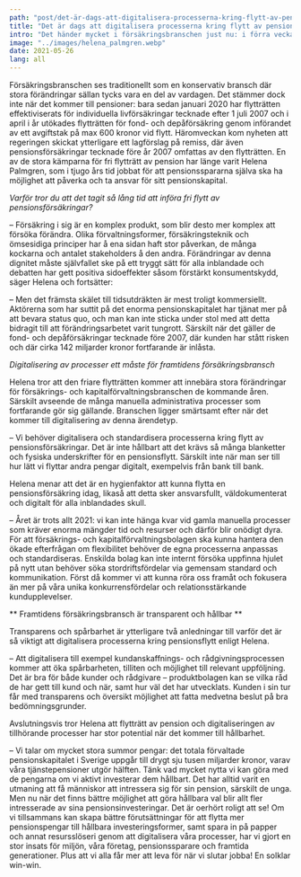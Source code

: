 ```yaml
---
path: "post/det-är-dags-att-digitalisera-processerna-kring-flytt-av-pensionsförsäkringar"
title: "Det är dags att digitalisera processerna kring flytt av pensions\u00ADförsäkringar"
intro: "Det händer mycket i försäkringsbranschen just nu: i förra veckan lämnade finansminister Åsa Lindhagen in ett lagförslag om att fri flytträtt av pensionsförsäkringar även ska gälla försäkringar tecknade före år 2007. Vi har pratat med Helena Palmgren, grundare och exekutiv rådgivare på Palmgren & Bähr, om vad lagändringarna innebär för pensionssparare och kapitalförvaltare och varför det nu är extra viktigt att digitalisera processerna för återköp och pensionsflyttar."
image: "../images/helena_palmgren.webp"
date: 2021-05-26
lang: all
---
```

Försäkringsbranschen ses traditionellt som en konservativ bransch där stora förändringar sällan tycks vara en del av vardagen.
Det stämmer dock inte när det kommer till pensioner: bara sedan januari 2020 har flytträtten effektiviserats för individuella livförsäkringar tecknade efter 1 juli 2007 och i april i år utökades flytträtten för fond- och depåförsäkring genom införandet av ett avgiftstak på max 600 kronor vid flytt.
Häromveckan kom nyheten att regeringen skickat ytterligare ett lagförslag på remiss, där även pensionsförsäkringar tecknade före år 2007 omfattas av den flytträtten.
En av de stora kämparna för fri flytträtt av pension har länge varit Helena Palmgren, som i tjugo års tid jobbat för att pensionsspararna själva ska ha möjlighet att påverka och ta ansvar för sitt pensionskapital.

*Varför tror du att det tagit så lång tid att införa fri flytt av pensionsförsäkringar?*

– Försäkring i sig är en komplex produkt, som blir desto mer komplex att försöka förändra. Olika förvaltningsformer, försäkringsteknik och ömsesidiga principer har å ena sidan haft stor påverkan, de många kockarna och antalet stakeholders å den andra. Förändringar av denna dignitet måste självfallet ske på ett tryggt sätt för alla inblandade och debatten har gett positiva sidoeffekter såsom förstärkt konsumentskydd, säger Helena och fortsätter:

– Men det främsta skälet till tidsutdräkten är mest troligt kommersiellt. Aktörerna som har suttit på det enorma pensionskapitalet har tjänat mer på att bevara status quo, och man kan inte sticka under stol med att detta bidragit till att förändringsarbetet varit tungrott. Särskilt när det gäller de fond- och depåförsäkringar tecknade före 2007, där kunden har stått risken och där cirka 142 miljarder kronor fortfarande är inlåsta.

*Digitalisering av processer ett måste för framtidens försäkringsbransch*

Helena tror att den friare flytträtten kommer att innebära stora förändringar för försäkrings- och kapitalförvaltningsbranschen de kommande åren. Särskilt avseende de många manuella administrativa processer som fortfarande gör sig gällande. Branschen ligger smärtsamt efter när det kommer till digitalisering av denna ärendetyp.


– Vi behöver digitalisera och standardisera processerna kring flytt av pensionsförsäkringar. Det är inte hållbart att det krävs så många blanketter och fysiska underskrifter för en pensionsflytt. Särskilt inte när man ser till hur lätt vi flyttar andra pengar digitalt, exempelvis från bank till bank.


Helena menar att det är en hygienfaktor att kunna flytta en pensionsförsäkring idag, likaså att detta sker ansvarsfullt, väldokumenterat och digitalt för alla inblandades skull.


– Året är trots allt 2021: vi kan inte hänga kvar vid gamla manuella processer som kräver enorma mängder tid och resurser och därför blir onödigt dyra. För att försäkrings- och kapitalförvaltningsbolagen ska kunna hantera den ökade efterfrågan om flexibilitet behöver de egna processerna anpassas och standardiseras. Enskilda bolag kan inte internt försöka uppfinna hjulet på nytt utan behöver söka stordriftsfördelar via gemensam standard och kommunikation. Först då kommer vi att kunna röra oss framåt och fokusera än mer på våra unika konkurrensfördelar och relationsstärkande kundupplevelser.

** Framtidens försäkringsbransch är transparent och hållbar **

Transparens och spårbarhet är ytterligare två anledningar till varför det är så viktigt att digitalisera processerna kring pensionsflytt enligt Helena.


– Att digitalisera till exempel kundanskaffnings- och rådgivningsprocessen kommer att öka spårbarheten, tilliten och möjlighet till relevant uppföljning. Det är bra för både kunder och rådgivare – produktbolagen kan se vilka råd de har gett till kund och när, samt hur väl det har utvecklats. Kunden i sin tur får med transparens och översikt möjlighet att fatta medvetna beslut på bra bedömningsgrunder.


Avslutningsvis tror Helena att flytträtt av pension och digitaliseringen av tillhörande processer har stor potential när det kommer till hållbarhet.


– Vi talar om mycket stora summor pengar: det totala förvaltade pensionskapitalet i Sverige uppgår till drygt sju tusen miljarder kronor, varav våra tjänstepensioner utgör hälften. Tänk vad mycket nytta vi kan göra med de pengarna om vi aktivt investerar dem hållbart. Det har alltid varit en utmaning att få människor att intressera sig för sin pension, särskilt de unga. Men nu när det finns bättre möjlighet att göra hållbara val blir allt fler intresserade av sina pensionsinvesteringar. Det är oerhört roligt att se! Om vi tillsammans kan skapa bättre förutsättningar för att flytta mer pensionspengar till hållbara investeringsformer, samt spara in på papper och annat resursslöseri genom att digitalisera våra processer, har vi gjort en stor insats för miljön, våra företag, pensionssparare och framtida generationer. Plus att vi alla får mer att leva för när vi slutar jobba! En solklar win-win.
